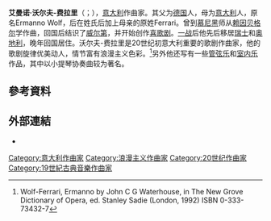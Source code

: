 {{Infobox classical
| 中文名       = 沃尔夫-费拉里
| 画像         = Ermanno Wolf-Ferrari 1906.jpg
| 附注         =      
| 原文名       = Ermanno Wolf-Ferrari
| 国别         = 意大利    
| 出生日期     = {{birth date|1876|1|12}}
| 出生地       = 威尼斯
| 逝世日期     = {{death date and age|1948|1|21|1876|1|12}}
| 逝世地       = 威尼斯
| 所属时期     = 浪漫主义，20世纪
| 所属乐派     =  
| 擅长作品类型 = 歌剧，管弦乐，室内乐
| 代表作       = 歌剧《苏珊娜的秘密》《圣母的宝石》，小提琴协奏曲，三首小提琴奏鸣曲
| 师从         = [[赖因贝格尔|赖因贝格尔]]
| 学生         = 
| 官方网站     = 
}}

'''艾曼诺·沃尔夫-费拉里'''（{{lang-it|Ermanno Wolf-Ferrari}}；{{bd|1876年|1月12日|1948年|1月21日}}），[[意大利|意大利]]作曲家。其父为[[德国|德国]]人，母为[[意大利|意大利]]人，原名Ermanno Wolf，后在姓氏后加上母亲的原姓Ferrari。曾到[[慕尼黑|慕尼黑]]师从[[赖因贝格尔|赖因贝格尔]]学作曲，回国后结识了[[威尔第|威尔第]]，并开始创作[[喜歌剧|喜歌剧]]。[[一战|一战]]后他先后移居[[瑞士|瑞士]]和[[奥地利|奥地利]]，晚年回国居住。沃尔夫-费拉里是20世纪初意大利重要的歌剧作曲家，他的歌剧旋律优美动人，情节富有浪漫主义色彩。<ref>Wolf-Ferrari, Ermanno by John C G Waterhouse, in The New Grove Dictionary of Opera, ed. Stanley Sadie (London, 1992) ISBN 0-333-73432-7</ref>另外他还写有一些[[管弦乐|管弦乐]]和[[室内乐|室内乐]]作品，其中以小提琴协奏曲较为著名。

== 參考資料 ==
<references/>

== 外部連結 ==
* {{IMSLP|id=Wolf-Ferrari, Ermanno}}

{{Authority control}}

{{DEFAULTSORT:Wolf-Ferrari, Ermanno}}
[[Category:意大利作曲家|Category:意大利作曲家]]
[[Category:浪漫主义作曲家|Category:浪漫主义作曲家]]
[[Category:20世纪作曲家|Category:20世纪作曲家]]
[[Category:19世紀古典音樂作曲家|Category:19世紀古典音樂作曲家]]